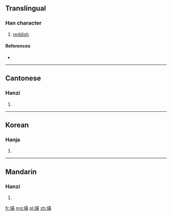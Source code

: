 ==Translingual==

===Han character===
{{Han char|rn=96|rad=玉|as=11|sn=15|four=1412<sub>7</sub>|canj=一土廿中月 (MGTLB)}}

# [[reddish]]

====References====
* {{Han ref|kx=0741.100|dkj=21208|dj=1150.270|hdz=21134.040|uh=748A|ud=29834|bh=E6A4|bd=59044}}

----

==Cantonese==

===Hanzi===
{{yue-hanzi|jyut=|y=mun4}}

# {{defn|Cantonese|sort=玉11}}

----

==Korean==

===Hanja===
{{ko-hanja|hangeul=문|eumhun=|rv=mun|mr=mun|y=mun}}

# {{defn|Korean|sort=玉11}}

----

==Mandarin==

===Hanzi===
{{cmn-hanzi|pin=[[mán]] ([[man2]]), [[mén]] ([[men2]])|wg=man<sup>2</sup>, men<sup>2</sup>}}

# {{defn|Mandarin|sort=玉11}}

[[fr:璊]]
[[mg:璊]]
[[pl:璊]]
[[zh:璊]]